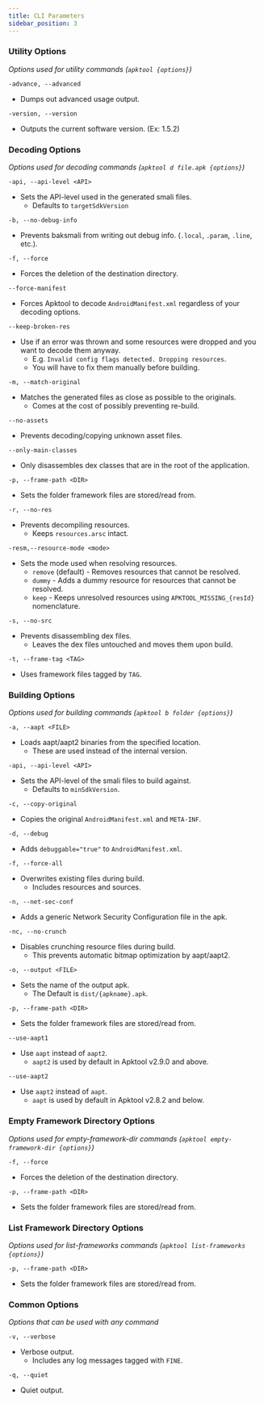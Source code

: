 ```yaml
---
title: CLI Parameters
sidebar_position: 3
---
```


### Utility Options

_Options used for utility commands (`apktool {options}`)_

```
-advance, --advanced
```

- Dumps out advanced usage output.

```
-version, --version
```

- Outputs the current software version. (Ex: 1.5.2)

### Decoding Options

_Options used for decoding commands (`apktool d file.apk {options}`)_

```
-api, --api-level <API>
```

- Sets the API-level used in the generated smali files.
  - Defaults to `targetSdkVersion`

```
-b, --no-debug-info
```

- Prevents baksmali from writing out debug info. (`.local`, `.param`, `.line`, etc.).

```
-f, --force
```

- Forces the deletion of the destination directory.

```
--force-manifest
```

- Forces Apktool to decode `AndroidManifest.xml` regardless of your decoding options.

```
--keep-broken-res
```

- Use if an error was thrown and some resources were dropped and you want to decode them anyway.
  - E.g. `Invalid config flags detected. Dropping resources`.
  - You will have to fix them manually before building.

```
-m, --match-original
```

- Matches the generated files as close as possible to the originals.
  - Comes at the cost of possibly preventing re-build.

```
--no-assets
```

- Prevents decoding/copying unknown asset files.

```
--only-main-classes
```

- Only disassembles dex classes that are in the root of the application.

```
-p, --frame-path <DIR>
```

- Sets the folder framework files are stored/read from.

```
-r, --no-res
```

- Prevents decompiling resources.
  - Keeps `resources.arsc` intact.

```
-resm,--resource-mode <mode>
```

- Sets the mode used when resolving resources.
  - `remove` (default) - Removes resources that cannot be resolved.
  - `dummy` - Adds a dummy resource for resources that cannot be resolved.
  - `keep` - Keeps unresolved resources using `APKTOOL_MISSING_{resId}` nomenclature.

```
-s, --no-src
```

- Prevents disassembling dex files.
  - Leaves the dex files untouched and moves them upon build.

```
-t, --frame-tag <TAG>
```

- Uses framework files tagged by `TAG`.

### Building Options

_Options used for building commands (`apktool b folder {options}`)_

```
-a, --aapt <FILE>
```

- Loads aapt/aapt2 binaries from the specified location.
  - These are used instead of the internal version.

```
-api, --api-level <API>
```

- Sets the API-level of the smali files to build against.
  - Defaults to `minSdkVersion`.

```
-c, --copy-original
```

- Copies the original `AndroidManifest.xml` and `META-INF`.

```
-d, --debug
```

- Adds `debuggable="true"` to `AndroidManifest.xml`.

```
-f, --force-all
```

- Overwrites existing files during build.
  - Includes resources and sources.

```
-n, --net-sec-conf
```

- Adds a generic Network Security Configuration file in the apk.

```
-nc, --no-crunch
```

- Disables crunching resource files during build.
  - This prevents automatic bitmap optimization by aapt/aapt2.

```
-o, --output <FILE>
```

- Sets the name of the output apk.
  - The Default is `dist/{apkname}.apk`.

```
-p, --frame-path <DIR>
```

- Sets the folder framework files are stored/read from.

```
--use-aapt1
```

- Use `aapt` instead of `aapt2`.
  - `aapt2` is used by default in Apktool v2.9.0 and above.

```
--use-aapt2
```

- Use `aapt2` instead of `aapt`.
  - `aapt` is used by default in Apktool v2.8.2 and below.

### Empty Framework Directory Options

_Options used for empty-framework-dir commands (`apktool empty-framework-dir {options}`)_

```
-f, --force
```

- Forces the deletion of the destination directory.

```
-p, --frame-path <DIR>
```

- Sets the folder framework files are stored/read from.

### List Framework Directory Options

_Options used for list-frameworks commands (`apktool list-frameworks {options}`)_

```
-p, --frame-path <DIR>
```

- Sets the folder framework files are stored/read from.

### Common Options

_Options that can be used with any command_

```
-v, --verbose
```

- Verbose output.
  - Includes any log messages tagged with `FINE`.

```
-q, --quiet
```

- Quiet output.
